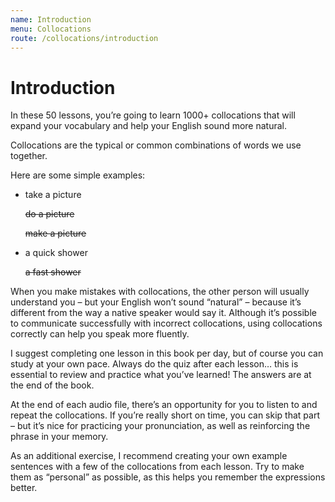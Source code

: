 ```yaml
---
name: Introduction
menu: Collocations
route: /collocations/introduction
---
```


# Introduction

In these 50 lessons, you’re going to learn 1000+ collocations that will expand your vocabulary and help your English sound more natural.

Collocations are the typical or common combinations of words we use together.

Here are some simple examples:
  - take a picture 

    ~~do a picture~~

    ~~make a picture~~

  - a quick shower 
    
    ~~a fast shower~~
    
When you make mistakes with collocations, the other person will usually understand you – but your English won’t sound “natural” – because it’s different from the way a native speaker would say it. Although it’s possible to communicate successfully with incorrect collocations, using collocations correctly can help you speak more fluently.

I suggest completing one lesson in this book per day, but of course you can study at your own pace. Always do the quiz after each lesson… this is essential to review and practice what you’ve learned! The answers are at the end of the book.

At the end of each audio file, there’s an opportunity for you to listen to and repeat the collocations. If you’re really short on time, you can skip that part – but it’s nice for practicing your pronunciation, as well as reinforcing the phrase in your memory.

As an additional exercise, I recommend creating your own example sentences with a few of the collocations from each lesson. Try to make them as “personal” as possible, as this helps you remember the expressions better.
